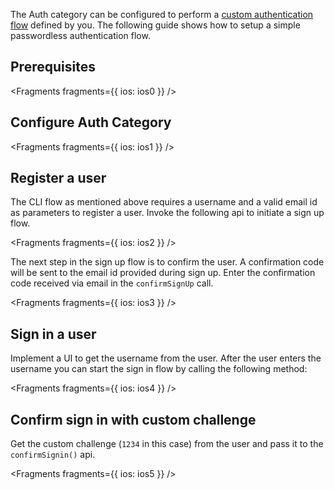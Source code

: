 The Auth category can be configured to perform a [custom authentication flow](https://docs.aws.amazon.com/cognito/latest/developerguide/user-pool-lambda-challenge.html) defined by you. The following guide shows how to setup a simple passwordless authentication flow.

## Prerequisites


<Fragments fragments={{ ios: ios0 }} />

## Configure Auth Category


<Fragments fragments={{ ios: ios1 }} />

## Register a user

The CLI flow as mentioned above requires a username and a valid email id as parameters to register a user. Invoke the following api to initiate a sign up flow.


<Fragments fragments={{ ios: ios2 }} />

The next step in the sign up flow is to confirm the user. A confirmation code will be sent to the email id provided during sign up. Enter the confirmation code received via email in the `confirmSignUp` call.


<Fragments fragments={{ ios: ios3 }} />

## Sign in a user

Implement a UI to get the username from the user. After the user enters the username you can start the sign in flow by calling the following method:


<Fragments fragments={{ ios: ios4 }} />

## Confirm sign in with custom challenge

Get the custom challenge (`1234` in this case) from the user and pass it to the `confirmSignin()` api.


<Fragments fragments={{ ios: ios5 }} />
